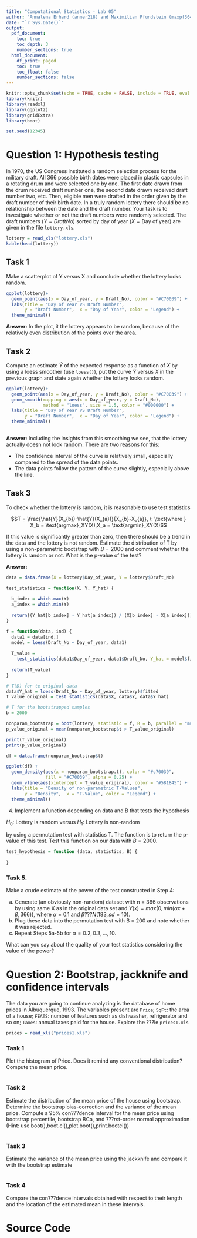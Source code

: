 ```yaml
---
title: "Computational Statistics - Lab 05"
author: "Annalena Erhard (anner218) and Maximilian Pfundstein (maxpf364)"
date: "`r Sys.Date()`"
output:
  pdf_document:
    toc: true
    toc_depth: 3
    number_sections: true
  html_document:
    df_print: paged
    toc: true
    toc_float: false
    number_sections: false
---
```


```r

knitr::opts_chunk$set(echo = TRUE, cache = FALSE, include = TRUE, eval = TRUE)
library(knitr)
library(readxl)
library(ggplot2)
library(gridExtra)
library(boot)

set.seed(12345)

```

# Question 1: Hypothesis testing

In 1970, the US Congress instituted a random selection process for the military draft. All 366 possible birth dates were placed in plastic capsules in a rotating drum and were selected one by one. The first date drawn from the drum received draft number one, the second date drawn received draft number two, etc. Then, eligible men were drafted in the order given by the draft number of their birth date. In a truly random lottery there should be no relationship between the date and the draft number. Your task is to investigate whether or not the draft numbers were randomly selected. The draft numbers ($Y=Draft No$) sorted by day of year ($X=\text{Day of year}$) are given in the file ```lottery.xls```.

```r

lottery = read_xls("lottery.xls")
kable(head(lottery))

```

## Task 1
Make a scatterplot of Y versus X and conclude whether the lottery looks random. 

```r

ggplot(lottery)+
  geom_point(aes(x = Day_of_year, y = Draft_No), color = "#C70039") +
  labs(title = "Day of Year VS Draft Number",
       y = "Draft Number",  x = "Day of Year", color = "Legend") +
  theme_minimal()

```

**Answer:** In the plot, it the lottery appears to be random, because of the relatively even distribution of the points over the area.

## Task 2
Compute an estimate $\hat{Y}$ of the expected response as a function of $X$ by using a loess smoother (use `loess()`), put the curve $\hat{Y}$ versus $X$ in the previous graph and state again whether the lottery looks random.

```r

ggplot(lottery)+
  geom_point(aes(x = Day_of_year, y = Draft_No), color = "#C70039") +
  geom_smooth(mapping = aes(x = Day_of_year, y = Draft_No),
              method = "loess", size = 1.5, color = "#000000") +
  labs(title = "Day of Year VS Draft Number",
       y = "Draft Number",  x = "Day of Year", color = "Legend") +
  theme_minimal()
  
```

**Answer:** Including the insights from this smoothing we see, that the lottery actually doesn not look random. There are two reasons for this:

- The confidence interval of the curve is relatively small, especially compared to the spread of the data points.
- The data points follow the pattern of the curve slightly, especially above the line. 

## Task 3

To check whether the lottery is random, it is reasonable to use test statistics

$$T = \frac{\hat{Y}(X_{b})-\hat{Y}(X_{a})}{X_{b}-X_{a}}, \: \text{where } X_b = \text{argmax}_XY(X),X_a = \text{argmin}_XY(X)$$

If this value is significantly greater than zero, then there should be a trend in the data and the lottery is not random. Estimate the distribution of T by using a non-parametric bootstrap with $B = 2000$ and comment whether the lottery is random or not. What is the p-value of the test?

**Answer:**

```r

data = data.frame(X = lottery$Day_of_year, Y = lottery$Draft_No)

test_statistics = function(X, Y, Y_hat) {
  
  b_index = which.max(Y)
  a_index = which.min(Y)
  
  return((Y_hat[b_index] - Y_hat[a_index]) / (X[b_index] - X[a_index]))
}

f = function(data, ind) {
  data1 = data[ind,]
  model = loess(Draft_No ~ Day_of_year, data1)
  
  T_value =
    test_statistics(data1$Day_of_year, data1$Draft_No, Y_hat = model$fitted)
  
  return(T_value)
}

# T(D) for te original data
data$Y_hat = loess(Draft_No ~ Day_of_year, lottery)$fitted
T_value_original = test_statistics(data$X, data$Y, data$Y_hat)

# T for the bootstrapped samples
b = 2000

nonparam_bootstrap = boot(lottery, statistic = f, R = b, parallel = "multicore")
p_value_original = mean(nonparam_bootstrap$t > T_value_original)

print(T_value_original)
print(p_value_original)

```

```r

df = data.frame(nonparam_bootstrap$t)

ggplot(df) +
  geom_density(aes(x = nonparam_bootstrap.t), color = "#c70039",
               fill = "#C70039", alpha = 0.25) +
  geom_vline(aes(xintercept = T_value_original), color = "#581845") +
  labs(title = "Density of non-parametric T-Values",
       y = "Density",  x = "T-Value", color = "Legend") +
  theme_minimal()

```


4. Implement a function depending on data and B that tests the hypothesis 

$H_{0}$: Lottery is random versus 
$H_{1}$: Lottery is non-random 

by using a permutation test with statistics T. The function is to return the p-value of this test. Test this function on our data with $B = 2000$.


```r

test_hypothesis = function (data, statistics, B) {
  
}

```


### Task 5. 

Make a crude estimate of the power of the test constructed in Step 4:

a) Generate (an obviously non-random) dataset with n = 366 observations by using same X as in the original data set and $Y(x) = max(0,min(\alpha x + \beta,366))$, where $\alpha = 0.1$ and $\beta ???N(183,sd = 10)$.
b) Plug these data into the permutation test with B = 200 and note whether it was rejected.
c) Repeat Steps 5a-5b for $\alpha = 0.2,0.3,...,10$.

What can you say about the quality of your test statistics considering the value of the power?



# Question 2: Bootstrap, jackknife and confidence intervals

The data you are going to continue analyzing is the database of home prices in Albuquerque, 1993. The variables present are ```Price```; ```SqFt```: the area of a house; ```FEATS```: number of features such as dishwasher, refrigerator and so on; ```Taxes```: annual taxes paid for the house. Explore the ???le ```prices1.xls```


```r

prices = read_xls("prices1.xls")

```

### Task 1

Plot the histogram of Price. Does it remind any conventional distribution? Compute the mean price.

```r

```


### Task 2

Estimate the distribution of the mean price of the house using bootstrap. Determine the bootstrap bias-correction and the variance of the mean price. Compute a 95% con???dence interval for the mean price using bootstrap percentile, bootstrap BCa, and ???rst-order normal approximation (Hint: use boot(),boot.ci(),plot.boot(),print.bootci())

```r


```



### Task 3

Estimate the variance of the mean price using the jackknife and compare it with the bootstrap estimate


```r


```



### Task 4

Compare the con???dence intervals obtained with respect to their length and the location of the estimated mean in these intervals.











# Source Code

```r

```